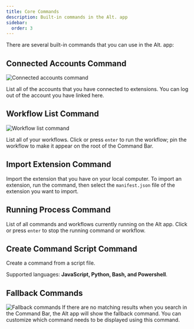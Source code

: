 ```yaml
---
title: Core Commands
description: Built-in commands in the Alt. app
sidebar:
  order: 3
---
```


There are several built-in commands that you can use in the Alt. app:

## Connected Accounts Command

![Connected accounts command](@/assets/images/connected-accounts-command.png)

List all of the accounts that you have connected to extensions. You can log out of the account you have linked here.


## Workflow List Command

![Workflow list command](@/assets/images/workflow-list-command.png)

List all of your workflows. Click or press `enter` to run the workflow; pin the workflow to make it appear on the root of the Command Bar.

## Import Extension Command
Import the extension that you have on your local computer. To import an extension, run the command, then select the `manifest.json` file of the extension you want to import.

## Running Process Command
List of all commands and workflows currently running on the Alt app. Click or press `enter` to stop the running command or workflow.

## Create Command Script Command
Create a command from a script file. 

Supported languages: **JavaScript, Python, Bash, and Powershell**.

## Fallback Commands

![Fallback commands](@/assets/images/fallback-commands.png)
If there are no matching results when you search in the Command Bar, the Alt app will show the fallback command. You can customize which command needs to be displayed using this command.